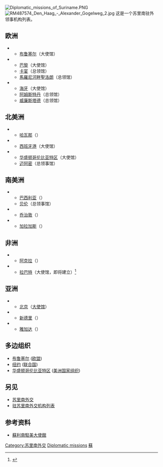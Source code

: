 [[File:Diplomatic_missions_of_Suriname.PNG|thumb]]
[[File:RM487574_Den_Haag_-_Alexander_Gogelweg_2.jpg|thumb]]
这是一个苏里南驻外领事机构列表。

==欧洲==
*{{Flag|Belgium}}
** [[布鲁塞尔|布鲁塞尔]]（大使馆）
*{{Flag|France}}
** [[巴黎|巴黎]]（大使馆）
** [[開雲_(法屬圭亞那)|卡宴]]（总领馆）
** [[馬羅尼河畔聖洛朗|馬羅尼河畔聖洛朗]]（总领馆）
*{{Flag|Netherlands}}
** [[海牙|海牙]]（大使馆）
** [[阿姆斯特丹|阿姆斯特丹]]（总领馆）
** [[威廉斯塔德|威廉斯塔德]]（总领馆）

==北美洲==
*{{Flag|Cuba}}
** [[哈瓦那|哈瓦那]]（{{link-nl|苏里南驻古巴大使馆|Ambassade van Suriname in Cuba|大使馆}}）
*{{Flag|Trinidad and Tobago}}
** [[西班牙港|西班牙港]]（大使馆）
*{{Flag|United States}}
** [[华盛顿哥伦比亚特区|华盛顿哥伦比亚特区]]（大使馆）
** [[迈阿密|迈阿密]]（总领事馆）

==南美洲==
*{{Flag|Brazil}}
** [[巴西利亚|巴西利亚]]（{{link-nl|苏里南驻巴西大使馆|Ambassade van Suriname in Brazilië|大使馆}}）
** [[貝倫_(巴西)|贝伦]]（总领事馆）
*{{Flag|Guyana}}
** [[乔治敦_(圭亚那)|乔治敦]]（{{link-nl|苏里南驻圭亚那大使馆|Ambassade van Suriname in Guyana|大使馆}}）
*{{Flag|Venezuela}}
** [[加拉加斯|加拉加斯]]（{{link-nl|苏里南驻委内瑞拉大使馆|Ambassade van Suriname in Venezuela|大使馆}}）

==非洲==
*{{Flag|Ghana}}
** [[阿克拉|阿克拉]]（{{link-nl|苏里南驻加纳大使馆|Ambassade van Suriname in Ghana|大使馆}}）
*{{Flag|Morocco}}
** [[拉巴特|拉巴特]]（大使馆，即将建立）<ref>{{cite web |title=Suriname to open embassy in Rabat, consulate in Dakhla |url=https://northafricapost.com/48195-suriname-to-open-embassy-in-rabat-consulate-in-dakhla.html |website=北非邮报 |accessdate=2021-03-11}}</ref>

==亚洲==
*{{PRC}}
** [[北京|北京]]（[[苏里南驻华大使馆|大使馆]]）
*{{Flag|India}}
** [[新德里|新德里]]（{{link-nl|苏里南驻印度大使馆|Ambassade van Suriname in India|大使馆}}）
*{{Flag|Indonesia}}
** [[雅加达|雅加达]]（{{link-nl|苏里南驻印尼大使馆|Ambassade van Suriname in Indonesië|大使馆}}）

==多边组织==
* [[布鲁塞尔|布鲁塞尔]] ([[欧盟|欧盟]])
* [[纽约|纽约]] ([[联合国|联合国]])
* [[华盛顿哥伦比亚特区|华盛顿哥伦比亚特区]] ([[美洲国家组织|美洲国家组织]])

==另见==
{{portal|苏里南|國際關係}}
* [[苏里南外交|苏里南外交]]
* [[驻苏里南外交机构列表|驻苏里南外交机构列表]]

==参考资料==
*[http://www.surinameembassy.org/embassy_consulate.shtml/ 蘇利南駐美大使館] {{Wayback|url=http://www.surinameembassy.org/embassy_consulate.shtml/ |date=20210223223334 }}

{{美洲題目|駐外機構列表}}
{{南美洲主題|suffix=駐外機構列表}}
{{苏里南外交}}

[[Category:苏里南外交|Category:苏里南外交]]
[[Category:苏里南列表|Diplomatic missions]]
[[Category:各国驻外机构列表|蘇]]